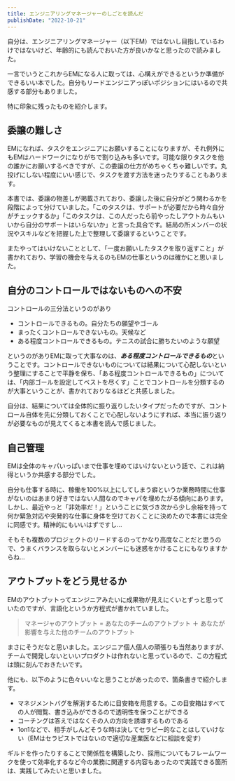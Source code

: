 ```yaml
---
title: エンジニアリングマネージャーのしごとを読んだ
publishDate: "2022-10-21"
---
```



<LinkCard url="https://www.oreilly.co.jp/books/9784873119946/" />


自分は、エンジニアリングマネージャー（以下EM）ではないし目指しているわけではないけど、年齢的にも読んでおいた方が良いかなと思ったので読みました。

一言でいうとこれからEMになる人に取っては、心構えができるというか準備ができるいい本でした。自分もリードエンジニアっぽいポジションにはいるので共感する部分もありました。

特に印象に残ったものを紹介します。

## 委譲の難しさ
EMになれば、タスクをエンジニアにお願いすることになりますが、それ例外にもEMはハードワークになりがちで割り込みも多いです。可能な限りタスクを他の誰かにお願いするべきですが、この委譲の仕方がめちゃくちゃ難しいです。丸投げにしない程度にいい感じで、タスクを渡す方法を迷ったりすることもあります。

本書では、委譲の物差しが掲載されており、委譲した後に自分がどう関わるかを段階によって分けていました。「このタスクは、サポートが必要だから時々自分がチェックするか」「このタスクは、この人だったら前やったしアウトカムもいいから自分のサポートはいらないか」と言った具合です。結局の所メンバーの状況やスキルなどを把握した上で整理して委譲するということです。

またやってはいけないこととして、「一度お願いしたタスクを取り返すこと」が書かれており、学習の機会を与えるのもEMの仕事というのは確かにと思いました。


## 自分のコントロールではないものへの不安
コントロールの三分法というのがあり

- コントロールできるもの。自分たちの願望やゴール
- まったくコントロールできないもの。天候など
- ある程度コントロールできるもの。テニスの試合に勝ちたいのような願望

というのがありEMに取って大事なのは、***ある程度コントロールできるもの***ということです。コントロールできないものについては結果について心配しないという整理にすることで平静を保ち、「ある程度コントロールできるもの」については、「内部ゴールを設定してベストを尽くす」ことでコントロールを分類するのが大事ということが、書かれておりなるほどと共感しました。

自分は、結果については全体的に振り返りしたいタイプだったのですが、コントロール自体を先に分類しておくことで心配しないようにすれば、本当に振り返りが必要なものが見えてくると本書を読んで感じました。

## 自己管理

EMは全体のキャパいっぱいまで仕事を埋めてはいけないという話で、これは納得というか共感する部分でした。

自分も仕事する時に、稼働を100%以上にしてしまう癖というか業務時間に仕事がないのはあまり好きではない人間なのでキャパを埋めたがる傾向にあります。しかし、最近やっと「非効率だ！」ということに気づき次から少し余裕を持って何か緊急対応や突発的な仕事に身体を空けておくことに決めたので本書には完全に同感です。精神的にもいいはずですし...

そもそも複数のプロジェクトのリードするのってかなり高度なことだと思うので、うまくバランスを取らないとメンバーにも迷惑をかけることにもなりますからね...


## アウトプットをどう見せるか

EMのアウトプットってエンジニアみたいに成果物が見えにくいとずっと思っていたのですが、言語化というか方程式が書かれていました。

> マネージャのアウトプット = あなたのチームのアウトプット ＋ あなたが影響を与えた他のチームのアウトプット

まさにそうだなと思いました。エンジニア個人個人の頑張りも当然ありますが、チームで開発しないといいプロダクトは作れないと思っているので、この方程式は頭に刻んでおきたいです。

他にも、以下のように色々いいなと思うことがあったので、箇条書きで紹介します。

- マネジメントバグを解消するために目安箱を用意する。この目安箱はすべての人が閲覧、書き込みができるので透明性を保つことができる
- コーチングは答えではなくその人の方向を誘導するものである
- 1on1などで、相手がしんどそうな時は決してセラピー的なことはしていけない（EMはセラピストではないので適切な産業医などに相談を促す）

ギルドを作ったりすることで関係性を構築したり、採用についてもフレームワークを使って効率化するなど今の業務に関連する内容もあったので実践できる箇所は、実践してみたいと思いました。